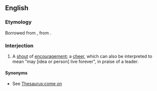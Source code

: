 ==English==

===Etymology===
Borrowed from {{bor|en|ur|زنده باد|tr=zinda bād|t=long live}}, from {{der|en|fa|زنده باد|tr=zinda bād}}.

===Interjection===
{{en-interj}}

# {{lb|en|South Asia}} A [[shout]] of [[encouragement]]; a [[cheer]], which can also be interpreted to mean "may [idea or person] live forever", in praise of a leader.
#: {{ux|en|{{w|Inquilab Zindabad|Inquilab '''Zindabad'''}}!}}

====Synonyms====
* See [[Thesaurus:come on]]